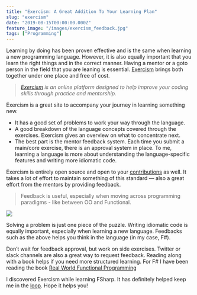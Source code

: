 ```yaml
---
title: "Exercism: A Great Addition To Your Learning Plan"
slug: "exercism"
date: "2019-08-15T00:00:00.000Z"
feature_image: "/images/exercism_feedback.jpg"
tags: ["Programming"]
---
```


Learning by doing has been proven effective and is the same when learning a new programming language. However, it is also equally important that you learn the right things and in the correct manner. Having a mentor or a goto person in the field that you are leaning is essential. [Exercism](https://exercism.io) brings both together under one place and free of cost.

> _[Exercism](https://exercism.io) is an online platform designed to help improve your coding skills through practice and mentorship._

Exercism is a great site to accompany your journey in learning something new.

*   It has a good set of problems to work your way through the language.
*   A good breakdown of the language concepts covered through the exercises. Exercism gives an overview on what to concentrate next.
*   The best part is the mentor feedback system. Each time you submit a main/core exercise, there is an approval system in place. To me, learning a language is more about understanding the language-specific features and writing more idiomatic code.

Exercism is entirely open source and open to your [contributions](https://github.com/exercism) as well. It takes a lot of effort to maintain something of this standard — also a great effort from the mentors by providing feedback.

> Feedback is useful, especially when moving across programming paradigms - like between OO and Functional.

![](/images/exercism_feedback.jpg)

Solving a problem is just one piece of the puzzle. Writing idiomatic code is equally important, especially when learning a new language. Feedbacks such as the above helps you think in the language (in my case, F#).

Don’t wait for feedback approval, but work on side exercises. Twitter or slack channels are also a great way to request feedback. Reading along with a book helps if you need more structured learning. For F# I have been reading the book [Real World Functional Programming](https://www.amazon.com/Real-World-Functional-Programming-Tomas-Petricek/dp/1933988924)

I discovered Exercism while learning FSharp. It has definitely helped keep me in the [loop](/posts/staying-in-the-learning-loop/). Hope it helps you!